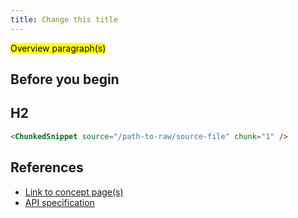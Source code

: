 ```yaml
---
title: Change this title
---
```



<p>
  <mark>Overview paragraph(s)</mark>
</p>

## Before you begin

<Global />

## H2

<Tabs>
<TabItem label='TypeScript'>
<Ts />

```html
<ChunkedSnippet source="/path-to-raw/source-file" chunk="1" />
```

</TabItem>
</Tabs>

## References

- [Link to concept page(s)]()
- [API specification]()
